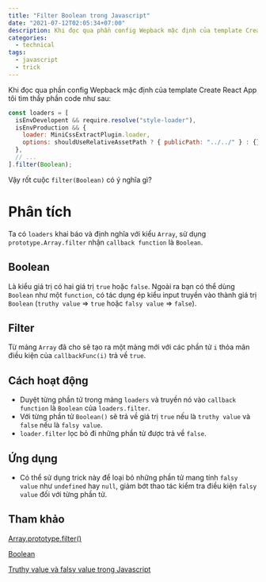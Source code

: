```yaml
---
title: "Filter Boolean trong Javascript"
date: "2021-07-12T02:05:34+07:00"
description: Khi đọc qua phần config Wepback mặc định của template Create React App tôi tìm thấy phần code lạ
categories:
  - technical
tags:
  - javascript
  - trick
---
```


Khi đọc qua phần config Wepback mặc định của template Create React App tôi tìm thấy phần code như sau:

```javascript
const loaders = [
  isEnvDevelopent && require.resolve("style-loader"),
  isEnvProduction && {
    loader: MiniCssExtractPlugin.loader,
    options: shouldUseRelativeAssetPath ? { publicPath: "../../" } : {},
  },
  // ...
].filter(Boolean);
```

Vậy rốt cuộc `filter(Boolean)` có ý nghĩa gì?

# Phân tích

Ta có `loaders` khai báo và định nghĩa với kiểu `Array`, sử dụng `prototype.Array.filter` nhận `callback function` là `Boolean`.

## Boolean

Là kiểu giá trị có hai giá trị `true` hoặc `false`. Ngoài ra bạn có thể dùng `Boolean` như một `function`, có tác dụng ép kiểu input truyền vào thành giá trị `Boolean` (`truthy value` => `true` hoặc `falsy value` => `false`).

## Filter

Từ mảng `Array` đã cho sẽ tạo ra một mảng mới với các phần tử `i` thỏa mãn điều kiện của `callbackFunc(i)` trả về `true`.

## Cách hoạt động

- Duyệt từng phần tử trong mảng `loaders` và truyền nó vào `callback function` là `Boolean` của `loaders.filter`.
- Với từng phần tử `Boolean()` sẽ trả về giá trị `true` nếu là `truthy value` và `false` nếu là `falsy value`.
- `loader.filter` lọc bỏ đi những phần tử được trả về `false`.

## Ứng dụng

- Có thể sử dụng trick này để loại bỏ những phần tử mang tính `falsy value` như `undefined` hay `null`, giảm bớt thao tác kiểm tra điều kiện `falsy value` đối với từng phần tử.

## Tham khảo

[Array.prototype.filter()](https://developer.mozilla.org/en-US/docs/Web/JavaScript/Reference/Global_Objects/Array/filter)

[Boolean](https://developer.mozilla.org/en-US/docs/Web/JavaScript/Reference/Global_Objects/Boolean)

[Truthy value và falsy value trong Javascript](https://thangtmc73.github.io/posts/2021-07-12-truthy-value-falsy-value-trong-javascript/)
